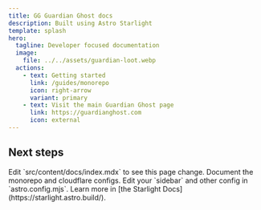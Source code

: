 ```yaml
---
title: GG Guardian Ghost docs
description: Built using Astro Starlight
template: splash
hero:
  tagline: Developer focused documentation
  image:
    file: ../../assets/guardian-loot.webp
  actions:
    - text: Getting started
      link: /guides/monorepo
      icon: right-arrow
      variant: primary
    - text: Visit the main Guardian Ghost page
      link: https://guardianghost.com
      icon: external
---
```



## Next steps

<CardGrid stagger>
	<Card title="Add a mini dev blog" icon="pencil">
		Edit `src/content/docs/index.mdx` to see this page change.
	</Card>
	<Card title="Add new content" icon="add-document">
		Document the monorepo and cloudflare configs.
	</Card>
	<Card title="Configure your site" icon="setting">
		Edit your `sidebar` and other config in `astro.config.mjs`.
	</Card>
	<Card title="Read the docs" icon="open-book">
		Learn more in [the Starlight Docs](https://starlight.astro.build/).
	</Card>
</CardGrid>
